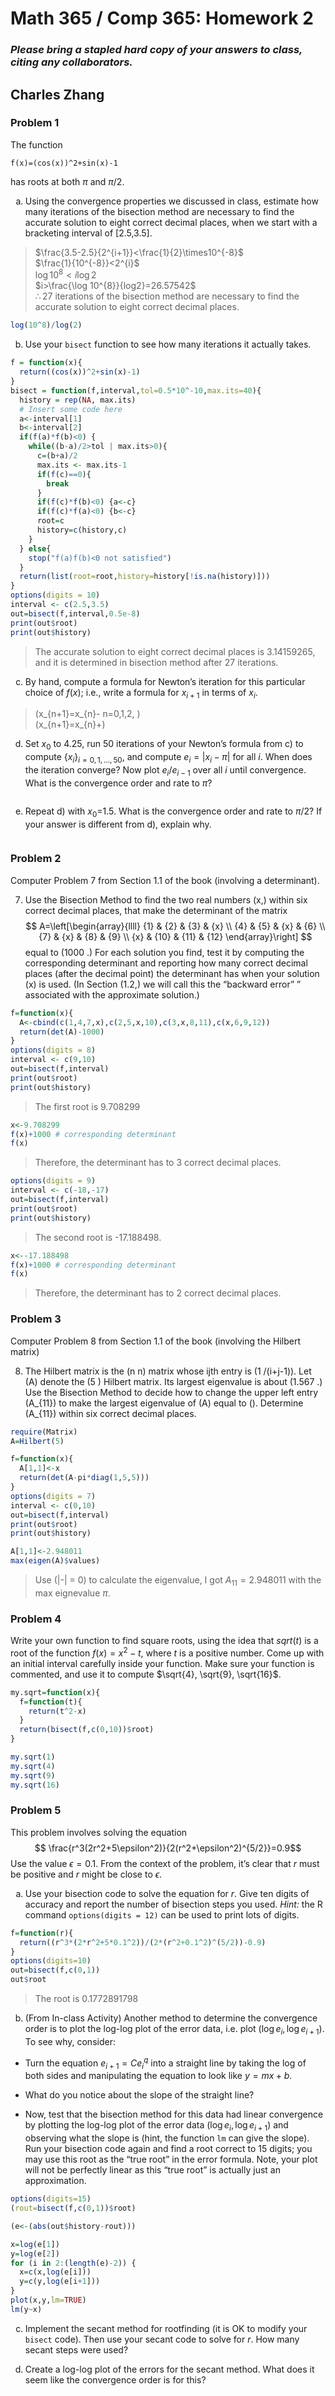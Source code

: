# Math 365 / Comp 365: Homework 2

### *Please bring a stapled hard copy of your answers to class, citing any collaborators.*

## Charles Zhang

### Problem 1

The function
```
f(x)=(cos(x))^2+sin(x)-1
```
has roots at both $\pi$ and $\pi/2$. 

a) Using the convergence properties we discussed in class, estimate how many iterations of the bisection method are necessary to find the accurate solution to eight correct decimal places, when we start with a bracketing interval of [2.5,3.5].

> $\frac{3.5-2.5}{2^{i+1}}<\frac{1}{2}\times10^{-8}$<br>
$\frac{1}{10^{-8}}<2^{i}$<br>
$\log 10^{8}<i\log2$<br>
$i>\frac{\log 10^{8}}{log2}=26.57542$<br>
$\therefore 27$ iterations of the bisection method are necessary to find the accurate solution to eight correct decimal places.

```r
log(10^8)/log(2)
```


b) Use your `bisect` function to see how many iterations it actually takes.

```r
f = function(x){
  return((cos(x))^2+sin(x)-1)
}
bisect = function(f,interval,tol=0.5*10^-10,max.its=40){
  history = rep(NA, max.its) 
  # Insert some code here
  a<-interval[1]
  b<-interval[2]
  if(f(a)*f(b)<0) {
    while((b-a)/2>tol | max.its>0){
      c=(b+a)/2
      max.its <- max.its-1
      if(f(c)==0){
        break
      } 
      if(f(c)*f(b)<0) {a<-c} 
      if(f(c)*f(a)<0) {b<-c}
      root=c
      history=c(history,c)
    }
  } else{
    stop("f(a)f(b)<0 not satisfied")
  }
  return(list(root=root,history=history[!is.na(history)]))
}
options(digits = 10) 
interval <- c(2.5,3.5)
out=bisect(f,interval,0.5e-8)
print(out$root)
print(out$history)
```

> The accurate solution to eight correct decimal places is 3.14159265, and it is determined in bisection method after 27 iterations.

c) By hand, compute a formula for Newton's iteration for this particular choice of $f(x)$; i.e., write a formula for $x_{i+1}$ in terms of $x_{i}$.

> \(x_{n+1}=x_{n}-\frac{f\left(x_{n}\right)}{f^{\prime}\left(x_{n}\right)} \quad n=0,1,2, \ldots\)<br>
\(\therefore x_{n+1}=x_{n}+\frac{\cos ^{2} x_{n}+\sin x_{n} -1}{-\sin (2 x_{n})+\cos x_{n}}\)

d) Set $x_0$ to 4.25, run 50 iterations of your Newton's formula from c) to compute $\{x_i\}_{i=0,1,\ldots,50}$, and compute $e_i=|x_i-\pi|$ for all $i$. When does the iteration converge? Now plot $e_i / e_{i-1}$ over all $i$ until convergence. What is the convergence order and rate to $\pi$?

```r

```


e) Repeat d) with $x_0$=1.5. What is the convergence order and rate to $\pi/2$? If your answer is different from d), explain why.

```r

```

### Problem 2
Computer Problem 7 from Section 1.1 of the book (involving a determinant). 

7. Use the Bisection Method to find the two real numbers \(x,\) within six correct decimal places, that make the determinant of the matrix
$$
A=\left[\begin{array}{llll}
{1} & {2} & {3} & {x} \\
{4} & {5} & {x} & {6} \\
{7} & {x} & {8} & {9} \\
{x} & {10} & {11} & {12}
\end{array}\right]
$$
equal to \(1000 .\) For each solution you find, test it by computing the corresponding determinant and reporting how many correct decimal places (after the decimal point) the determinant has when your solution \(x\) is used. (In Section \(1.2,\) we will call this the "backward error" " associated with the approximate solution.) 


```r
f=function(x){
  A<-cbind(c(1,4,7,x),c(2,5,x,10),c(3,x,8,11),c(x,6,9,12))
  return(det(A)-1000)
}
options(digits = 8) 
interval <- c(9,10)
out=bisect(f,interval)
print(out$root)
print(out$history)
```

> The first root is 9.708299

```r
x<-9.708299
f(x)+1000 # corresponding determinant 
f(x)
```

> Therefore, the determinant has to 3 correct decimal places.

```r
options(digits = 9) 
interval <- c(-18,-17)
out=bisect(f,interval)
print(out$root)
print(out$history)
```

> The second root is -17.188498.

```r
x<--17.188498
f(x)+1000 # corresponding determinant 
f(x)
```
> Therefore, the determinant has to 2 correct decimal places.


### Problem 3
Computer Problem 8 from Section 1.1 of the book (involving the Hilbert matrix)

8. The Hilbert matrix is the \(n \times n\) matrix whose ijth entry is \(1 /(i+j-1)\). Let \(A\) denote the
\(5 \times 5\) Hilbert matrix. Its largest eigenvalue is about \(1.567 .\) Use the Bisection Method to decide
how to change the upper left entry \(A_{11}\) to make the largest eigenvalue of \(A\) equal to \(\pi\).
Determine \(A_{11}\) within six correct decimal places. 

```r
require(Matrix)
A=Hilbert(5)

f=function(x){
  A[1,1]<-x
  return(det(A-pi*diag(1,5,5)))
}
options(digits = 7) 
interval <- c(0,10)
out=bisect(f,interval)
print(out$root)
print(out$history)

A[1,1]<-2.948011
max(eigen(A)$values)
```

> Use \(|\mathbf{A}-\lambda \cdot \mathbf{I}| = 0\) to calculate the eigenvalue, I got $A_{11} = 2.948011$ with the max eignevalue $\pi$.


### Problem 4
Write your own function to find square roots, using the idea that $sqrt(t)$ is a root of the function $f(x) = x^2 - t$, where $t$ is a positive number. Come up with an initial interval carefully inside your function. Make sure your function is commented, and use it to compute $\sqrt{4}, \sqrt{9}, \sqrt{16}$.

```r
my.sqrt=function(x){
  f=function(t){
    return(t^2-x)
  }
  return(bisect(f,c(0,10))$root)
}

my.sqrt(1)
my.sqrt(4)
my.sqrt(9)
my.sqrt(16)
```


### Problem 5

This problem involves solving the equation
$$ \frac{r^3(2r^2+5\epsilon^2)}{2(r^2+\epsilon^2)^{5/2}}=0.9$$
Use the value $\epsilon=0.1$. From the context of the problem, it's clear that $r$ must be positive and $r$ might be close to $\epsilon$. 

a. Use your bisection code to solve the equation for $r$. Give ten digits of accuracy and report the number of bisection steps you used. _Hint:_ the R command `options(digits = 12)` can be used to print lots of digits.

```r
f=function(r){
  return((r^3*(2*r^2+5*0.1^2))/(2*(r^2+0.1^2)^(5/2))-0.9)
}
options(digits=10)
out=bisect(f,c(0,1))
out$root
```

> The root is 0.1772891798

b. (From In-class Activity) Another method to determine the convergence order is to plot the log-log plot of the error data, i.e. plot $(\log e_i, \log e_{i+1})$. To see why, consider: 

- Turn the equation $e_{i+1}=Ce_i^q$ into a straight line by taking the log of both sides and manipulating the equation to look like $y=mx+b$.

- What do you notice about the slope of the straight line?

- Now, test that the bisection method for this data had linear convergence by plotting the log-log plot of the error data $(\log e_i, \log e_{i+1})$ and observing what the slope is (hint, the function `lm` can give the slope). Run your bisection code again and find a root correct to 15 digits; you may use this root as the "true root" in the error formula. Note, your plot will not be perfectly linear as this "true root" is actually just an approximation.
```r
options(digits=15)
(rout=bisect(f,c(0,1))$root)
```
```r
(e<-(abs(out$history-rout)))
```


```r
x=log(e[1])
y=log(e[2])
for (i in 2:(length(e)-2)) {
  x=c(x,log(e[i]))
  y=c(y,log(e[i+1]))
}
plot(x,y,lm=TRUE)
lm(y~x)

```


c. Implement the secant method for rootfinding (it is OK to modify your `bisect` code). Then use your secant code to solve for $r$. How many secant steps were used?

d. Create a log-log plot of the errors for the secant method. What does it seem like the convergence order is for this?








